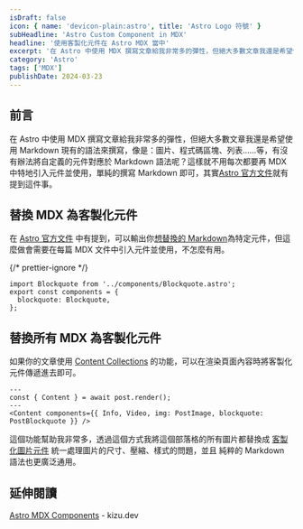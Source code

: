 ```yaml
---
isDraft: false
icon: { name: 'devicon-plain:astro', title: 'Astro Logo 符號' }
subHeadline: 'Astro Custom Component in MDX'
headline: '使用客製化元件在 Astro MDX 當中'
excerpt: '在 Astro 中使用 MDX 撰寫文章給我非常多的彈性，但絕大多數文章我還是希望使用 Markdown 現有的語法來撰寫，像是：圖片、程式碼區塊、列表……等，有沒有辦法將自定義的元件對應於 Markdown 語法呢？這樣就不用每次都要再 MDX 中特地引入元件並使用，單純的撰寫 Markdown 即可。'
category: 'Astro'
tags: ['MDX']
publishDate: 2024-03-23
---
```


## 前言

在 Astro 中使用 MDX 撰寫文章給我非常多的彈性，但絕大多數文章我還是希望使用 Markdown 現有的語法來撰寫，像是：圖片、程式碼區塊、列表……等，有沒有辦法將自定義的元件對應於 Markdown 語法呢？這樣就不用每次都要再 MDX 中特地引入元件並使用，單純的撰寫 Markdown 即可，其實[Astro 官方文件](https://docs.astro.build/en/guides/markdown-content/#custom-components-with-imported-mdx)就有提到這件事。

## 替換 MDX 為客製化元件

在 [Astro 官方文件](https://docs.astro.build/en/guides/markdown-content/#assigning-custom-components-to-html-elements) 中有提到，可以輸出你[想替換的 Markdown](https://mdxjs.com/table-of-components/)為特定元件，但這麼做會需要在每篇 MDX 文件中引入元件並使用，不怎麼有用。

{/* prettier-ignore */}
```mdx
import Blockquote from '../components/Blockquote.astro';
export const components = {
  blockquote: Blockquote,
};
```

## 替換所有 MDX 為客製化元件

如果你的文章使用 [Content Collections](https://docs.astro.build/en/guides/content-collections/) 的功能，可以在渲染頁面內容時將客製化元件傳遞進去即可。

```astro
---
const { Content } = await post.render();
---
<Content components={{ Info, Video, img: PostImage, blockquote: PostBlockquote }} />
```

這個功能幫助我非常多，透過這個方式我將這個部落格的所有圖片都替換成 [客製化圖片元件](https://github.com/riceball-tw/web-dong-blog/blob/c9c36f468434a8dbb6a9f1b9c20097ac4482f675/src/components/post/PostImage.astro) 統一處理圖片的尺寸、壓縮、樣式的問題，並且 純粹的 Markdown 語法也更廣泛通用。

## 延伸閱讀

[Astro MDX Components](https://blog.kizu.dev/astro-mdx-components/) - kizu.dev
